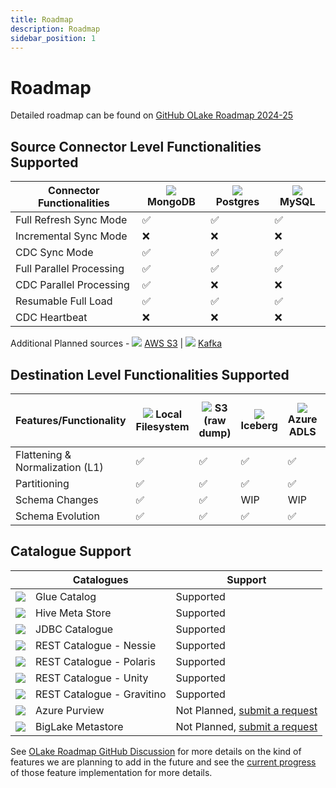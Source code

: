 ```yaml
---
title: Roadmap
description: Roadmap
sidebar_position: 1
---
```


# Roadmap

Detailed roadmap can be found on [GitHub OLake Roadmap 2024-25](https://github.com/orgs/datazip-inc/projects/5)



## Source Connector Level Functionalities Supported

| Connector Functionalities | <a><img src="/img/logo/mongodb.webp"  className="mt-3"  height={20} /> </a> MongoDB | <img src="/img/logo/postgres.png"  className="mt-3"  height={20} /> Postgres | <img src="/img/logo/mysql.png"  className="mt-3"  height={20} /> MySQL |
| ------------------------- | ------- | -------------- | ----------- |
| Full Refresh Sync Mode    | ✅     | ✅            | ✅         |
| Incremental Sync Mode     | ❌      | ❌             | ❌          |
| CDC Sync Mode             | ✅     | ✅            | ✅         |
| Full Parallel Processing  | ✅     | ✅            | ✅         |
| CDC Parallel Processing   | ✅     | ❌            | ❌         |
| Resumable Full Load       | ✅     | ✅            | ✅         |
| CDC Heartbeat            | ❌      | ❌             | ❌          |

Additional Planned sources - <img src="/img/logo/s3.png"  className="mt-3"  height={20} /> [AWS S3](https://github.com/datazip-inc/olake/issues/86) | <img src="/img/logo/kafka.png"  className="mt-3"  height={20} /> [Kafka](https://github.com/datazip-inc/olake/issues/87) 


## Destination Level Functionalities Supported

| Features/Functionality          | <img src="/img/logo/local.png" className="mt-3"  height={20} /> Local Filesystem | <img src="/img/logo/s3.png"  className="mt-3"  height={20} /> S3 (raw dump) | <img src="/img/logo/iceberg.png"  className="mt-3"  height={20} /> Iceberg  | <img src="/img/logo/azure-adls.png"  className="mt-3"  height={20} /> Azure ADLS  | <img src="/img/logo/gcs.png"  className="mt-3"  height={20} /> Google Cloud Storage  |
| ------------------------------- | ---------------------- | --- | ------------- | ---------------------- | ---------------------- |
| Flattening & Normalization (L1) | ✅                      | ✅             |     ✅        | ✅                      | ✅                      |
| Partitioning                    | ✅                      | ✅             |     ✅        | ✅                      | ✅                      |
| Schema Changes                  | ✅                      | ✅             |     WIP       | WIP                     | WIP                      |
| Schema Evolution                | ✅                      | ✅             |     ✅        | ✅                      | ✅                      |


## Catalogue Support

| | Catalogues | Support |
| --- |---------------------------|---------|
|<img src="/img/logo/glue.svg"  className="mt-3"  height={20} />|  Glue Catalog              | Supported |
|<img src="/img/logo/hive.png"  className="mt-3"  height={20} />| Hive Meta Store           | Supported        |
|<img src="/img/logo/jdbc.webp"  className="mt-3"  height={20} />| JDBC Catalogue            | Supported        |
|<img src="/img/logo/nessie.png"  className="mt-3"  height={20} />| REST Catalogue - Nessie   | Supported        |
|<img src="/img/logo/polaris.png"  className="mt-3"  height={20} />| REST Catalogue - Polaris  | Supported        |
|<img src="/img/logo/unity.png"  className="mt-3"  height={20} /> |REST Catalogue - Unity    | Supported        |
|<img src="/img/logo/gravitino.svg"  className="mt-3"  height={20} /> |REST Catalogue - Gravitino | Supported        |
|<img src="/img/logo/purview.png"  className="mt-3"  height={20} /> |Azure Purview             | Not Planned, [submit a request](https://github.com/datazip-inc/olake/issues/new?template=new-feature.md)        |
| <img src="/img/logo/metastore.png"  className="mt-3 mr-2"  height={20} />| BigLake Metastore         | Not Planned, [submit a request](https://github.com/datazip-inc/olake/issues/new?template=new-feature.md)        |


See [OLake Roadmap GitHub Discussion](https://github.com/datazip-inc/olake/discussions/190) for more details on the kind of features we are planning to add in the future and see the [current progress](https://github.com/orgs/datazip-inc/projects/5) of those feature implementation for more details.

